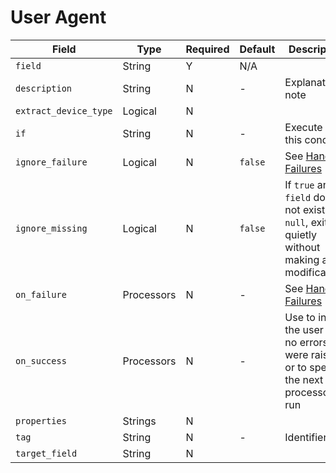 # User Agent

|Field|Type|Required|Default|Description|
|---|---|---|---|---|
|`field`|String|Y|N/A||
|`description`|String|N|-|Explanatory note|
|`extract_device_type`|Logical|N|||
|`if`|String|N|-|Execute on this condition|
|`ignore_failure`|Logical|N|`false`|See [Handling Failures](../handling-failures.mdx)|
|`ignore_missing`|Logical|N|`false`|If `true` and `field` does not exist or is `null`, exit quietly without making any modifications|
|`on_failure`|Processors|N|-|See [Handling Failures](../handling-failures.mdx)|
|`on_success`|Processors|N|-|Use to inform the user that no errors were raised or to specify the next processor to run|
|`properties`|Strings|N|||
|`tag`|String|N|-|Identifier|
|`target_field`|String|N|||
